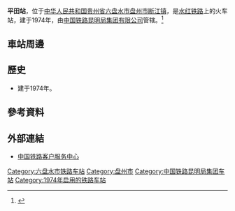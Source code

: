 {{about|位於[[中國|中國]][[貴州省|貴州省]]的[[中國鐵路總公司|中國鐵路總公司]]平田站|其他同名車站|平田站}}
{{noteTA
|1=zh-cn:始发车次; zh-hk:列車班次;
|2=zh-cn:车次; zh-hk:班次;
}}
{{Infobox China railway station 
|车站名称 = 平田站
|图片 = 
|图片介绍 = 
|其他名称 = 
|车站拼音 = Pingtian
|英文名称 = Pingtian Railway Station
|车站代码 = 50240
|电报码 = PTM
|拼音码 = PTI
|车站地址 = [[贵州省|贵州省]][[六盘水市|六盘水市]][[盘州市|盘州市]][[断江镇|断江镇]]
|归属 = [[昆明局集团|昆明局集团]][[曲靖车务段|曲靖车务段]]
|车站等级 = [[四等站_(中铁)|四等站]]
|线路 = [[水红铁路|水红铁路]]
|月台数目 = 
|站台面 = 
|股道数目 = 
|网站 = 
}}
'''平田站'''，位于[[中华人民共和国|中华人民共和国]][[贵州省|贵州省]][[六盘水市|六盘水市]][[盘州市|盘州市]][[断江镇|断江镇]]，是[[水红铁路|水红铁路]]上的火车站，建于1974年，由[[中国铁路昆明局集团有限公司|中国铁路昆明局集团有限公司]]管辖。<ref>{{Cite web |url=http://huochezhan.114piaowu.com/pingtian_introduce |title=平田火车站介绍 |accessdate=2017-03-10 |archive-date=2017-07-14 |archive-url=https://web.archive.org/web/20170714052810/http://huochezhan.114piaowu.com/pingtian_introduce |dead-url=no }}</ref>
==車站周邊==
==歷史==
* 建于1974年。
==參考資料==
{{reflist}}
==外部連結==
* [http://www.12306.cn/mormhweb/ 中国铁路客户服务中心] {{Wayback|url=http://www.12306.cn/mormhweb/ |date=20180205163941 }}
{{铁路车站小作品}}
{{贵州小作品}}
{{水红铁路}}
[[Category:六盘水市铁路车站|Category:六盘水市铁路车站]]
[[Category:盘州市|Category:盘州市]]
[[Category:中国铁路昆明局集团车站|Category:中国铁路昆明局集团车站]]
[[Category:1974年启用的铁路车站|Category:1974年启用的铁路车站]]